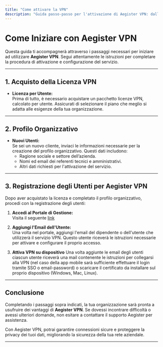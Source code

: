 ```yaml
---
title: "Come attivare la VPN"
description: "Guida passo-passo per l'attivazione di Aegister VPN: dall'acquisto della licenza alla registrazione degli utenti."
---
```


# Come Iniziare con Aegister VPN

Questa guida ti accompagnerà attraverso i passaggi necessari per iniziare ad utilizzare **Aegister VPN**. Segui attentamente le istruzioni per completare la procedura di attivazione e configurazione del servizio.

---

## 1. Acquisto della Licenza VPN

- **Licenza per Utente:**  
  Prima di tutto, è necessario acquistare un pacchetto licenze VPN, calcolato per utente. Assicurati di selezionare il piano che meglio si adatta alle esigenze della tua organizzazione.

---

## 2. Profilo Organizzativo

- **Nuovi Utenti:**  
  Se sei un nuovo cliente, inviaci le informazioni necessarie per la creazione del profilo organizzativo. Questi dati includono:
  - Ragione sociale e settore dell’azienda.
  - Nomi ed email dei referenti tecnici e amministrativi.
  - Altri dati richiesti per l'attivazione del servizio.

---

## 3. Registrazione degli Utenti per Aegister VPN

Dopo aver acquistato la licenza e completato il profilo organizzativo, procedi con la registrazione degli utenti:

1. **Accedi al Portale di Gestione:**  
   Visita il seguente [link](https://app.aegister.com/secure-vpn-management/)

2. **Aggiungi l'Email dell'Utente:**  
   Una volta nel portale, aggiungi l'email del dipendente o dell'utente che utilizzerà il servizio VPN. Questo utente riceverà le istruzioni necessarie per attivare e configurare il proprio accesso.

3. **Attiva VPN su dispositivo**
    Una volta aggiunte le email degli utenti ciascun utente riceverà una mail contenente le istruzioni per collegarsi alla VPN (nel caso della app mobile sarà sufficiente effettuare il login tramite SSO o email-password) o scaricare il certificato da installare sul proprio dispositivo (Windows, Mac, Linux).
---

## Conclusione

Completando i passaggi sopra indicati, la tua organizzazione sarà pronta a usufruire dei vantaggi di **Aegister VPN**. Se dovessi incontrare difficoltà o avessi ulteriori domande, non esitare a contattare il supporto Aegister per assistenza.

Con Aegister VPN, potrai garantire connessioni sicure e proteggere la privacy dei tuoi dati, migliorando la sicurezza della tua rete aziendale.

---